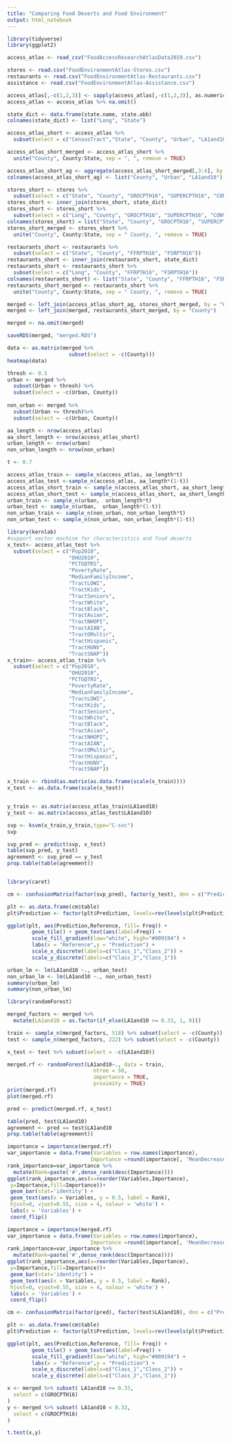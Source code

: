 ```yaml
---
title: "Comparing Food Deserts and Food Environment"
output: html_notebook
---
```




```r
library(tidyverse)
library(ggplot2)
```

```r
access_atlas <- read_csv("FoodAccessResearchAtlasData2019.csv")

stores <- read.csv("FoodEnvironmentAtlas-Stores.csv")
restaurants <- read.csv("FoodEnvironmentAtlas-Restaurants.csv")
assistance <- read.csv("FoodEnvironmentAtlas-Assistance.csv")
```
```r
access_atlas[,-c(1,2,3)] <- sapply(access_atlas[,-c(1,2,3)], as.numeric)
access_atlas <- access_atlas %>% na.omit()
```


```r
state_dict <- data.frame(state.name, state.abb)
colnames(state_dict) <- list("Long", "State")
```


```r
access_atlas_short <- access_atlas %>%
  subset(select = c("CensusTract","State", "County", "Urban", "LA1and10"))

access_atlas_short_merged <- access_atlas_short %>%
  unite("County", County:State, sep = ", ", remove = TRUE)

access_atlas_short_ag <- aggregate(access_atlas_short_merged[,3:4], by = list(access_atlas_short_merged$County), mean)
colnames(access_atlas_short_ag) <- list("County", "Urban", "LA1and10")
```

```r
stores_short <- stores %>%
  subset(select = c("State", "County", "GROCPTH16", "SUPERCPTH16", "CONVSPTH16", "SPECSPTH16", "SNAPSPTH17", "WICSPTH16"))
stores_short <- inner_join(stores_short, state_dict)
stores_short <- stores_short %>%
  subset(select = c("Long", "County", "GROCPTH16", "SUPERCPTH16", "CONVSPTH16", "SPECSPTH16", "SNAPSPTH17", "WICSPTH16"))
colnames(stores_short) = list("State", "County", "GROCPTH16", "SUPERCPTH16", "CONVSPTH16", "SPECSPTH16", "SNAPSPTH17", "WICSPTH16")
stores_short_merged <- stores_short %>%
  unite("County", County:State, sep = " County, ", remove = TRUE)

restaurants_short <- restaurants %>%
  subset(select = c("State", "County", "FFRPTH16", "FSRPTH16"))
restaurants_short <- inner_join(restaurants_short, state_dict)
restaurants_short <- restaurants_short %>%
  subset(select = c("Long", "County", "FFRPTH16", "FSRPTH16"))
colnames(restaurants_short) <- list("State", "County", "FFRPTH16", "FSRPTH16")
restaurants_short_merged <- restaurants_short %>%
  unite("County", County:State, sep = " County, ", remove = TRUE)
```

```r
merged <- left_join(access_atlas_short_ag, stores_short_merged, by = "County")
merged <- left_join(merged, restaurants_short_merged, by = "County")

merged <- na.omit(merged)

saveRDS(merged, "merged.RDS")
```
```r
data <- as.matrix(merged %>%
                    subset(select = -c(County)))
heatmap(data)
```

```r
thresh <- 0.5
urban <- merged %>%
  subset(Urban > thresh) %>%
  subset(select = -c(Urban, County))
  
non_urban <- merged %>%
  subset(Urban <= thresh)%>%
  subset(select = -c(Urban, County))

aa_length <- nrow(access_atlas)
aa_short_length <- nrow(access_atlas_short)
urban_length <- nrow(urban)
non_urban_length <- nrow(non_urban)

t <- 0.7

access_atlas_train <- sample_n(access_atlas, aa_length*t)
access_atlas_test <-sample_n(access_atlas, aa_length*(1-t))
access_atlas_short_train <- sample_n(access_atlas_short, aa_short_length*t )
access_atlas_short_test <- sample_n(access_atlas_short, aa_short_length*(1-t))
urban_train <- sample_n(urban,  urban_length*t)
urban_test <- sample_n(urban,  urban_length*(1-t))
non_urban_train <- sample_n(non_urban, non_urban_length*t)
non_urban_test <- sample_n(non_urban, non_urban_length*(1-t))
```

```r
library(kernlab)
#support vector machine for characteristics and food deserts
x_test<- access_atlas_test %>%
  subset(select = c("Pop2010",
                    "OHU2010",
                    "PCTGQTRS", 
                    "PovertyRate",
                    "MedianFamilyIncome",
                    "TractLOWI",
                    "TractKids",
                    "TractSeniors",
                    "TractWhite",
                    "TractBlack",
                    "TractAsian",
                    "TractNHOPI",
                    "TractAIAN",
                    "TractOMultir",
                    "TractHispanic",
                    "TractHUNV",
                    "TractSNAP"))
x_train<- access_atlas_train %>%
  subset(select = c("Pop2010",
                    "OHU2010",
                    "PCTGQTRS", 
                    "PovertyRate",
                    "MedianFamilyIncome",
                    "TractLOWI",
                    "TractKids",
                    "TractSeniors",
                    "TractWhite",
                    "TractBlack",
                    "TractAsian",
                    "TractNHOPI",
                    "TractAIAN",
                    "TractOMultir",
                    "TractHispanic",
                    "TractHUNV",
                    "TractSNAP"))

x_train <- rbind(as.matrix(as.data.frame(scale(x_train))))
x_test <- as.data.frame(scale(x_test))


y_train <- as.matrix(access_atlas_train$LA1and10)
y_test <- as.matrix(access_atlas_test$LA1and10)

svp <- ksvm(x_train,y_train,type="C-svc")
svp

```

```r
svp_pred <- predict(svp, x_test)
table(svp_pred, y_test)
agreement <- svp_pred == y_test
prop.table(table(agreement))


library(caret)

cm <- confusionMatrix(factor(svp_pred), factor(y_test), dnn = c("Prediction", "Reference"))

plt <- as.data.frame(cm$table)
plt$Prediction <- factor(plt$Prediction, levels=rev(levels(plt$Prediction)))

ggplot(plt, aes(Prediction,Reference, fill= Freq)) +
        geom_tile() + geom_text(aes(label=Freq)) +
        scale_fill_gradient(low="white", high="#009194") +
        labs(x = "Reference",y = "Prediction") +
        scale_x_discrete(labels=c("Class_1","Class_2")) +
        scale_y_discrete(labels=c("Class_2","Class_1"))
```


```r
urban_lm <- lm(LA1and10 ~., urban_test)
non_urban_lm <- lm(LA1and10 ~., non_urban_test)
summary(urban_lm)
summary(non_urban_lm)
```

```r
library(randomForest)

merged_factors <- merged %>%
  mutate(LA1and10 = as.factor(if_else(LA1and10 >= 0.33, 1, 0)))

train <- sample_n(merged_factors, 518) %>% subset(select = -c(County))
test <- sample_n(merged_factors, 222) %>% subset(select = -c(County))

x_test <- test %>% subset(select = -c(LA1and10))

merged.rf <- randomForest(LA1and10~., data = train,
                            ntree = 50,
                            importance = TRUE,
                            proximity = TRUE)
print(merged.rf)
plot(merged.rf)

pred <- predict(merged.rf, x_test)

table(pred, test$LA1and10)
agreement <- pred == test$LA1and10
prop.table(table(agreement))

importance = importance(merged.rf)
var_importance = data.frame(Variables = row.names(importance),
                           Importance =round(importance[, 'MeanDecreaseAccuracy'],2))
rank_importance=var_importance %>%
  mutate(Rank=paste('#',dense_rank(desc(Importance))))
ggplot(rank_importance,aes(x=reorder(Variables,Importance),
 y=Importance,fill=Importance))+ 
 geom_bar(stat='identity') + 
 geom_text(aes(x = Variables, y = 0.5, label = Rank),
 hjust=0, vjust=0.55, size = 4, colour = 'white') +
 labs(x = 'Variables') +
 coord_flip() 

importance = importance(merged.rf)
var_importance = data.frame(Variables = row.names(importance),
                           Importance =round(importance[, 'MeanDecreaseGini'],2))
rank_importance=var_importance %>%
  mutate(Rank=paste('#',dense_rank(desc(Importance))))
ggplot(rank_importance,aes(x=reorder(Variables,Importance),
 y=Importance,fill=Importance))+ 
 geom_bar(stat='identity') + 
 geom_text(aes(x = Variables, y = 0.5, label = Rank),
 hjust=0, vjust=0.55, size = 4, colour = 'white') +
 labs(x = 'Variables') +
 coord_flip() 
```

```r
cm <- confusionMatrix(factor(pred), factor(test$LA1and10), dnn = c("Prediction", "Reference"))

plt <- as.data.frame(cm$table)
plt$Prediction <- factor(plt$Prediction, levels=rev(levels(plt$Prediction)))

ggplot(plt, aes(Prediction,Reference, fill= Freq)) +
        geom_tile() + geom_text(aes(label=Freq)) +
        scale_fill_gradient(low="white", high="#009194") +
        labs(x = "Reference",y = "Prediction") +
        scale_x_discrete(labels=c("Class_1","Class_2")) +
        scale_y_discrete(labels=c("Class_2","Class_1"))
```

```r
x <- merged %>% subset( LA1and10 >= 0.33,
  select = c(GROCPTH16)
)
y <- merged %>% subset( LA1and10 < 0.33,
  select = c(GROCPTH16)
)

t.test(x,y)
```